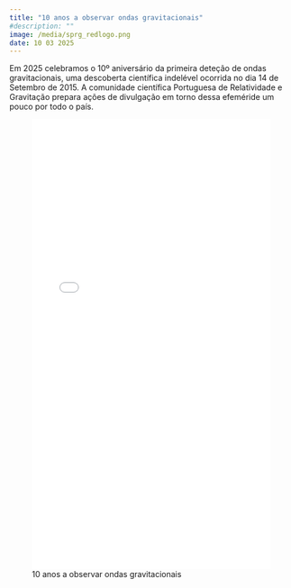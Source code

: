 ```yaml
---
title: "10 anos a observar ondas gravitacionais"
#description: ""
image: /media/sprg_redlogo.png
date: 10 03 2025
---
```


Em 2025 celebramos o 10º aniversário da primeira deteção de ondas gravitacionais, uma descoberta científica indelével ocorrida no dia 14 de Setembro de 2015. A comunidade científica Portuguesa de Relatividade e Gravitação prepara ações de divulgação em torno dessa efeméride um pouco por todo o país.

![10 anos a observar ondas gravitacionais](./Comunicado_10anosGWs.pdf){width="100%" height="800px"}
